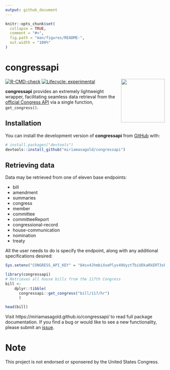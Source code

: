 ```yaml
---
output: github_document
---
```


<!-- README.md is generated from README.Rmd. Please edit that file -->

```r
knitr::opts_chunk$set(
  collapse = TRUE,
  comment = "#>",
  fig.path = "man/figures/README-",
  out.width = "100%"
)
```

# congressapi

<!-- badges: start -->
[![R-CMD-check](https://github.com/AMGold99/congressapi/actions/workflows/R-CMD-check.yaml/badge.svg)](https://github.com/AMGold99/congressapi/actions/workflows/R-CMD-check.yaml)
[![Lifecycle: experimental](https://img.shields.io/badge/lifecycle-experimental-orange.svg)](https://lifecycle.r-lib.org/articles/stages.html#experimental)
<!-- badges: end -->
<img src='man/figures/README-hexsticker.svg' align="right" height="138.5" />

**congressapi** provides an extremely lightweight wrapper, facilitating seamless data retrieval from the [official Congress API](https://api.congress.gov/) via a single function, `get_congress()`.

## Installation

You can install the development version of **congressapi** from [GitHub](https://github.com/) with:

``` r
# install.packages("devtools")
devtools::install_github("miriamasagold/congressapi")
```

## Retrieving data

Data may be retrieved from one of eleven base endpoints:

* bill
* amendment
* summaries
* congress
* member
* committee
* committeeReport
* congressional-record
* house-communication
* nomination
* treaty

All the user needs to do is specify the endpoint, along with any additional specifications desired:

```r
Sys.setenv("CONGRESS_API_KEY" = "Q4sx4JhmbiXxePlys49UyztTbiUDkaRkERT3sPKW")
```


```r
library(congressapi)
# Retrieves all house bills from the 117th Congress
bill <- 
    dplyr::tibble(
      congressapi::get_congress("bill/117/hr")
      )

head(bill)

```

Visit https://miriamasagold.github.io/congressapi/ to read full package documentation. If you find a bug or would like to see a new functionality, please submit an [issue](https://github.com/miriamasagold/congressapi/issues).

# Note

This project is not endorsed or sponsered by the United States Congress.
